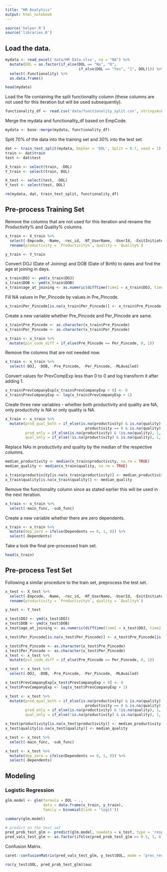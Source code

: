 ```yaml
---
title: "HR Analytics"
output: html_notebook
---
```


```r
source('helper.R')
source('libraries.R')
```

## Load the data.

```r
mydata <- read_excel('data/HR Data.xlsx', na = "NA") %>%
  mutate(DOL = as.factor(if_else(DOL == "No", "0", 
                                 if_else(DOL == "Yes", "1", DOL)))) %>%
  select(-Functionality) %>%
  as.data.frame()

head(mydata)
```


Load the file containing the split functionality column (these columns are not used for this iteration but will be used subsequently).

```r
functionality_df <- read.csv('data/functionality_split.csv', stringsAsFactors = FALSE)
```

Merge the mydata and functionality_df based on EmpCode.

```r
mydata <- base::merge(mydata, functionality_df)
```

Split 70% of the data into the training set and 30% into the test set.

```r
dat <- train_test_split(mydata, DepVar = 'DOL', Split = 0.7, seed = 1)
train <- dat$train
test <- dat$test

X_train <- select(train, -DOL)
Y_train <- select(train, DOL)

X_test <- select(test, -DOL)
Y_test <- select(test, DOL)

rm(mydata, dat, train_test_split, functionality_df)
```

## Pre-process Training Set

Remove the columns that are not used for this iteration and rename the Productivity% and Quality% columns.
```r
x_train <- X_train %>%
  select(-Empcode, -Name, -rec_id, -NT_UserName, -UserId, -ExitInitiatedOn, -Absconding, -PrevCompanyName, -L1Supervisor, -L2Supervisor, -Designation, -HighestDegree, -Major, -Client)  %>%
  rename(productivity = `Productivity%`, quality = `Quality%`)

y_train <- Y_train
```

Convert DOJ (Date of Joining) and DOB (Date of Birth) to dates and find the age at joining in days.

```r
x_train$DOJ <- ymd(x_train$DOJ)
x_train$DOB <- ymd(x_train$DOB)
x_train$age_at_joining <- as.numeric(difftime(time1 = x_train$DOJ, time2 = x_train$DOB))
```

Fill NA values in Per_Pincode by values in Pre_Pincode.

```r
x_train$Per_Pincode[is.na(x_train$Per_Pincode)] <- x_train$Pre_Pincode[is.na(x_train$Per_Pincode)]
```

Create a new variable whether Pre_Pincode and Per_Pincode are same.

```r
x_train$Pre_Pincode <- as.character(x_train$Pre_Pincode)
x_train$Per_Pincode <- as.character(x_train$Per_Pincode)

x_train <- x_train %>%
  mutate(pin_code_diff = if_else(Pre_Pincode == Per_Pincode, 0, 1))
```

Remove the columns that are not needed now.

```r
x_train <- x_train %>%
  select(-DOJ, -DOB, -Pre_Pincode, -Per_Pincode, -MLAvailed)
```

Convert values for PrevCompExp less than 0 to 0 and log transform it after adding 1.

```r
x_train$PrevCompanyExp[x_train$PrevCompanyExp < 0] <- 0
x_train$PrevCompanyExp <- log(x_train$PrevCompanyExp + 1)
```

Create three new variables - whether both productivity and quality are NA, only productivity is NA or only quality is NA.

```r
x_train <- x_train %>%
  mutate(prod_qual_both = if_else(is.na(productivity) & is.na(quality) | 
                                    productivity == 0 & is.na(quality), 1, 0), 
         prod_only = if_else(is.na(productivity) & !is.na(quality), 1, 0), 
         qual_only = if_else(!is.na(productivity) & is.na(quality), 1, 0))
```

Replace NAs in productivity and quality by the median of the respective columns.

```r
median_productivity <- median(x_train$productivity, na.rm = TRUE)
median_quality <- median(x_train$quality, na.rm = TRUE)

x_train$productivity[is.na(x_train$productivity)] <- median_productivity
x_train$quality[is.na(x_train$quality)] <- median_quality
```

Remove the functionality column since as stated earlier this will be used in the next iteration.

```r
x_train <- x_train %>%
  select(-main_func, -sub_func)
```

Create a new variable whether there are zero dependents.

```r
x_train <- x_train %>%
  mutate(dep_zero = ifelse(Dependents == 0, 1, 0)) %>%
  select(-Dependents)
```

Take a look the final pre-processed train set.

```r
head(x_train)
```


## Pre-process Test Set

Following a similar procedure to the train set, preprocess the test set.

```r
x_test <- X_test %>%
  select(-Empcode, -Name, -rec_id, -NT_UserName, -UserId, -ExitInitiatedOn, -Absconding, -PrevCompanyName, -L1Supervisor, -L2Supervisor, -Designation, -HighestDegree, -Major, -Client)  %>%
  rename(productivity = `Productivity%`, quality = `Quality%`)

y_test <- Y_test

x_test$DOJ <- ymd(x_test$DOJ)
x_test$DOB <- ymd(x_test$DOB)
x_test$age_at_joining <- as.numeric(difftime(time1 = x_test$DOJ, time2 = x_test$DOB))

x_test$Per_Pincode[is.na(x_test$Per_Pincode)] <- x_test$Pre_Pincode[is.na(x_test$Per_Pincode)]

x_test$Pre_Pincode <- as.character(x_test$Pre_Pincode)
x_test$Per_Pincode <- as.character(x_test$Per_Pincode)
x_test <- x_test %>%
  mutate(pin_code_diff = if_else(Pre_Pincode == Per_Pincode, 0, 1))

x_test <- x_test %>%
  select(-DOJ, -DOB, -Pre_Pincode, -Per_Pincode, -MLAvailed)

x_test$PrevCompanyExp[x_test$PrevCompanyExp < 0] <- 0
x_test$PrevCompanyExp <- log(x_test$PrevCompanyExp + 1)

x_test <- x_test %>%
  mutate(prod_qual_both = if_else(is.na(productivity) & is.na(quality) | 
                                    productivity == 0 & is.na(quality), 1, 0), 
         prod_only = if_else(is.na(productivity) & !is.na(quality), 1, 0), 
         qual_only = if_else(!is.na(productivity) & is.na(quality), 1, 0))

x_test$productivity[is.na(x_test$productivity)] <- median_productivity
x_test$quality[is.na(x_test$quality)] <- median_quality

x_test <- x_test %>%
  select(-main_func, -sub_func)

x_test <- x_test %>%
  mutate(dep_zero = ifelse(Dependents == 0, 1, 0)) %>%
  select(-Dependents)
```

## Modeling

### Logistic Regression

```r
glm.model <- glm(formula = DOL ~ ., 
                 data = data.frame(x_train, y_train), 
                 family = binomial(link = 'logit'))

summary(glm.model)
```


```r
# predict on the test set
pred_prob_test_glm <- predict(glm.model, newdata = x_test, type = 'response')
pred_vals_test_glm <- as.factor(ifelse(pred_prob_test_glm >= 0.5, 1, 0))
```

Confusion Matrix.

```r
caret::confusionMatrix(pred_vals_test_glm, y_test$DOL, mode = 'prec_recall', positive = '1')
```


```r
roc(y_test$DOL, pred_prob_test_glm)$auc
```
